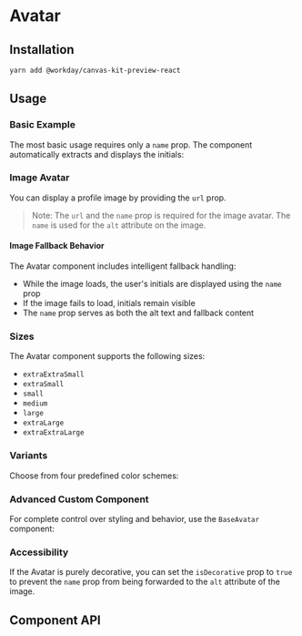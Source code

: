 

<Meta title="Preview/Avatar" component={Avatar} />

# Avatar



## Installation

```sh
yarn add @workday/canvas-kit-preview-react
```


## Usage

### Basic Example

The most basic usage requires only a `name` prop. The component automatically extracts and displays
the initials:

<ExampleCodeBlock code={Basic} />

### Image Avatar

You can display a profile image by providing the `url` prop.

> Note: The `url` and the `name` prop is required for the image avatar. The `name` is used for the `alt` attribute on the image.

#### Image Fallback Behavior

The Avatar component includes intelligent fallback handling:

- While the image loads, the user's initials are displayed using the `name` prop
- If the image fails to load, initials remain visible
- The `name` prop serves as both the alt text and fallback content

<ExampleCodeBlock code={Image} />

### Sizes

The Avatar component supports the following sizes:
- `extraExtraSmall`
- `extraSmall`
- `small`
- `medium`
- `large`
- `extraLarge`
- `extraExtraLarge`

<ExampleCodeBlock code={Size} />

### Variants

Choose from four predefined color schemes:

<ExampleCodeBlock code={Variant} />

### Advanced Custom Component

For complete control over styling and behavior, use the `BaseAvatar` component:

<ExampleCodeBlock code={Custom} />

### Accessibility
If the Avatar is purely decorative, you can set the `isDecorative` prop to `true` to prevent the `name` prop from being forwarded to the `alt` attribute of the image.

<ExampleCodeBlock code={Decorative} />

## Component API

<SymbolDoc name="Avatar" fileName="/preview-react/" hideDescription />
